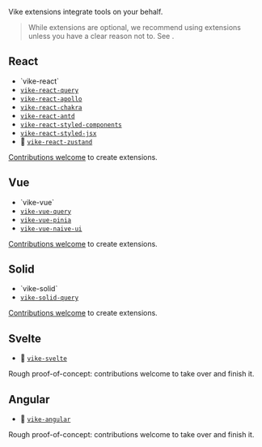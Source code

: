
Vike extensions integrate tools on your behalf.

> While extensions are optional, we recommend using extensions unless you have a clear reason not to. See <Link href="/extension-vs-custom" />.

## React

 - <Link href="/vike-react">`vike-react`</Link>
 - [`vike-react-query`](https://github.com/vikejs/vike-react/tree/main/packages/vike-react-query#readme)
 - [`vike-react-apollo`](https://github.com/vikejs/vike-react/tree/main/packages/vike-react-apollo#readme)
 - [`vike-react-chakra`](https://github.com/vikejs/vike-react/tree/main/packages/vike-react-chakra#readme)
 - [`vike-react-antd`](https://github.com/vikejs/vike-react/tree/main/packages/vike-react-antd#readme)
 - [`vike-react-styled-components`](https://github.com/vikejs/vike-react/tree/main/packages/vike-react-styled-components#readme)
 - [`vike-react-styled-jsx`](https://github.com/vikejs/vike-react/tree/main/packages/vike-react-styled-jsx#readme)
 - 🚧 [`vike-react-zustand`](https://github.com/vikejs/vike-react/pull/57)

<Contribution>[Contributions welcome](https://github.com/vikejs/vike/issues/1715) to create extensions.</Contribution> 


## Vue

 - <Link href="/vike-vue">`vike-vue`</Link>
 - [`vike-vue-query`](https://github.com/vikejs/vike-vue/tree/main/packages/vike-vue-query#readme)
 - [`vike-vue-pinia`](https://github.com/vikejs/vike-vue/tree/main/packages/vike-vue-pinia#readme)
 - [`vike-vue-naive-ui`](https://github.com/Jearce/vike-vue-naive-ui)

<Contribution>[Contributions welcome](https://github.com/vikejs/vike/issues/1715) to create extensions.</Contribution> 


## Solid

 - <Link href="/vike-solid">`vike-solid`</Link>
 - [`vike-solid-query`](https://github.com/vikejs/vike-solid/tree/main/packages/vike-solid-query#readme)

<Contribution>[Contributions welcome](https://github.com/vikejs/vike/issues/1715) to create extensions.</Contribution> 


## Svelte

 - 🚧 [`vike-svelte`](https://github.com/brandonxiang/vike-svelte)

<Contribution>Rough proof-of-concept: contributions welcome to take over and finish it.</Contribution>


## Angular

 - 🚧 [`vike-angular`](https://github.com/vikejs/vike-angular)

<Contribution>Rough proof-of-concept: contributions welcome to take over and finish it.</Contribution>

